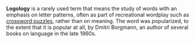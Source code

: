 '''Logology''' is a rarely used term that means the study of words with an emphasis on letter patterns, often as part of recreational wordplay such as [[crossword puzzle]]s, rather than on meaning. The word was popularized, to the extent that it is popular at all, by Dmitri Borgmann, an author of several books on language in the late 1960s.

{{Vocab-stub}}